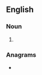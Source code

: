 ==English==

===Noun===
{{head|en|noun form}}

# {{plural of|gatherer|lang=en}}

===Anagrams===
* {{anagrams|en|a=aeeghrrst|nigger}}